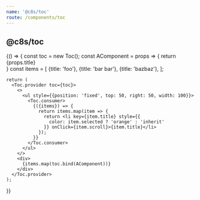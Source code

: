 ```yaml
---
name: '@c8s/toc'
route: /components/toc
---
```



## @c8s/toc

<Playground>
  {() => {
    const toc = new Toc();
    const AComponent = props => {
      return <div ref={props.ariaRef} style={{paddingBottom: 1000}}>{props.title}</div>
    }
    const items = [
      {title: 'foo'},
      {title: 'bar bar'},
      {title: 'bazbaz'},
    ];

    return (
      <Toc.provider toc={toc}>
        <>
          <ul style={{position: 'fixed', top: 50, right: 50, width: 100}}>
            <Toc.consumer>
              {({items}) => {
                return items.map(item => {
                  return <li key={item.title} style={{
                    color: item.selected ? 'orange' : 'inherit'
                  }} onClick={item.scroll}>{item.title}</li>
                });
              }}
            </Toc.consumer>
          </ul>
        </>
        <div>
          {items.map(toc.bind(AComponent))}
        </div>
      </Toc.provider>
    );
  }}
</Playground>
